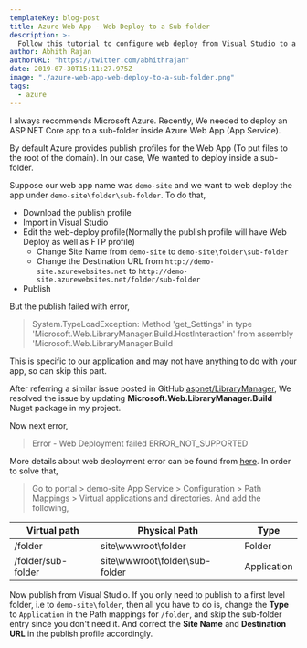 ```yaml
---
templateKey: blog-post
title: Azure Web App - Web Deploy to a Sub-folder
description: >-
  Follow this tutorial to configure web deploy from Visual Studio to a sub-folder in your azure web app (App Service).
author: Abhith Rajan
authorURL: "https://twitter.com/abhithrajan"
date: 2019-07-30T15:11:27.975Z
image: "./azure-web-app-web-deploy-to-a-sub-folder.png"
tags:
  - azure
---
```


I always recommends Microsoft Azure. Recently, We needed to deploy an ASP.NET Core app to a sub-folder inside Azure Web App (App Service).

By default Azure provides publish profiles for the Web App (To put files to the root of the domain). In our case, We wanted to deploy inside a sub-folder.

Suppose our web app name was `demo-site` and we want to web deploy the app under `demo-site\folder\sub-folder`. To do that,

- Download the publish profile
- Import in Visual Studio
- Edit the web-deploy profile(Normally the publish profile will have Web Deploy as well as FTP profile)
  - Change Site Name from `demo-site` to `demo-site\folder\sub-folder`
  - Change the Destination URL from `http://demo-site.azurewebsites.net` to `http://demo-site.azurewebsites.net/folder/sub-folder`
- Publish

But the publish failed with error,

> System.TypeLoadException: Method 'get_Settings' in type 'Microsoft.Web.LibraryManager.Build.HostInteraction' from assembly 'Microsoft.Web.LibraryManager.Build

This is specific to our application and may not have anything to do with your app, so can skip this part.

After referring a similar issue posted in GitHub [aspnet/LibraryManager](https://github.com/aspnet/LibraryManager/issues/481), We resolved the issue by updating **Microsoft.Web.LibraryManager.Build** Nuget package in my project.

Now next error,

> Error - Web Deployment failed ERROR_NOT_SUPPORTED

More details about web deployment error can be found from [here](https://docs.microsoft.com/en-us/iis/publish/troubleshooting-web-deploy/web-deploy-error-codes#ERROR_NOT_SUPPORTED). In order to solve that,

> Go to portal > demo-site App Service > Configuration > Path Mappings > Virtual applications and directories. And add the following,

| Virtual path       | Physical Path                  | Type        |
| ------------------ | ------------------------------ | ----------- |
| /folder            | site\wwwroot\folder            | Folder      |
| /folder/sub-folder | site\wwwroot\folder\sub-folder | Application |

Now publish from Visual Studio. If you only need to publish to a first level folder, i.e to `demo-site\folder`, then all you have to do is, change the **Type** to `Application` in the Path mappings for `/folder`, and skip the sub-folder entry since you don't need it. And correct the **Site Name** and **Destination URL** in the publish profile accordingly.

